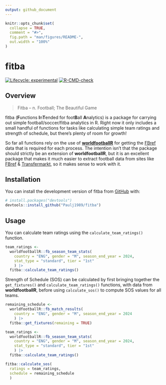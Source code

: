 ```yaml
---
output: github_document
---
```


<!-- README.md is generated from README.Rmd. Please edit that file -->

```r
knitr::opts_chunk$set(
  collapse = TRUE,
  comment = "#>",
  fig.path = "man/figures/README-",
  out.width = "100%"
)
```

# fitba

<!-- badges: start -->
[![Lifecycle: experimental](https://img.shields.io/badge/lifecycle-experimental-orange.svg)](https://lifecycle.r-lib.org/articles/stages.html#experimental)
[![R-CMD-check](https://github.com/Paulj1989/fitba/actions/workflows/R-CMD-check.yaml/badge.svg)](https://github.com/Paulj1989/fitba/actions/workflows/R-CMD-check.yaml)
<!-- badges: end -->

## Overview

> Fitba – n. Football; The Beautiful Game

fitba (**F**unctions **I**n**T**ended for foot**B**all **A**nalytics) is a package for carrying out simple football/soccer/fitba analytics in R. Right now it only includes a small handful of functions for tasks like calculating simple team ratings and strength of schedule, but there's plenty of room for growth!

So far all functions rely on the use of [**worldfootballR**](https://jaseziv.github.io/worldfootballR/) for getting the [FBref](https://fbref.com/) data that is required for each process. The intention isn't that the package should strictly be an extension of **worldfootballR**, but it is an excellent package that makes it much easier to extract football data from sites like [FBref](https://fbref.com/) & [Transfermarkt](https://www.transfermarkt.com/), so it makes sense to work with it.

## Installation

You can install the development version of fitba from [GitHub](https://github.com/) with:

``` r
# install.packages("devtools")
devtools::install_github("Paulj1989/fitba")
```

## Usage

You can calculate team ratings using the `calculate_team_ratings()` function.

``` r
team_ratings <-
  worldfootballR::fb_season_team_stats(
    country = "ENG", gender = "M", season_end_year = 2024,
    stat_type = "standard", tier = "1st"
    ) |>
  fitba::calculate_team_ratings()
```

Strength of Schedule (SOS) can be calculated by first bringing together the `get_fixtures()` and `calculate_team_ratings()` functions, with data from **worldfootballR**, before using `calculate_sos()` to compute SOS values for all teams.

``` r
remaining_schedule <-
  worldfootballR::fb_match_results(
    country = "ENG", gender = "M", season_end_year = 2024
    ) |>
  fitba::get_fixtures(remaining = TRUE)

team_ratings <-
  worldfootballR::fb_season_team_stats(
    country = "ENG", gender = "M", season_end_year = 2024,
    stat_type = "standard", tier = "1st"
    ) |>
  fitba::calculate_team_ratings()

fitba::calculate_sos(
  ratings = team_ratings,
  schedule = remaining_schedule
  )
```
